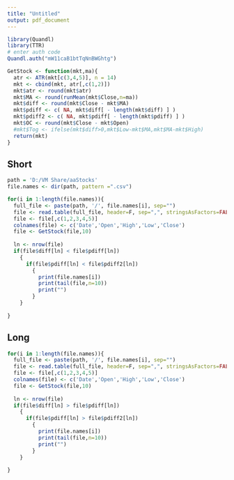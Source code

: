 ```yaml
---
title: "Untitled"
output: pdf_document
---
```



```r
library(Quandl)
library(TTR)
# enter auth code
Quandl.auth("mW11caB1btTqNnBWGhtg")

GetStock <- function(mkt,ma){
  atr <- ATR(mkt[c(3,4,5)], n = 14)
  mkt <- cbind(mkt, atr[,c(1,2)])
  mkt$atr <- round(mkt$atr)
  mkt$MA <- round(runMean(mkt$Close,n=ma))
  mkt$diff <- round(mkt$Close - mkt$MA)
  mkt$pdiff <- c( NA, mkt$diff[ - length(mkt$diff) ] )
  mkt$pdiff2 <- c( NA, mkt$pdiff[ - length(mkt$pdiff) ] )
  mkt$OC <- round(mkt$Close - mkt$Open)
  #mkt$Tog <- ifelse(mkt$diff>0,mkt$Low-mkt$MA,mkt$MA-mkt$High)
  return(mkt)
}
```

## Short 

```r
path = 'D:/VM Share/aaStocks'
file.names <- dir(path, pattern =".csv")

for(i in 1:length(file.names)){
  full_file <- paste(path, '/', file.names[i], sep="")
  file <- read.table(full_file, header=F, sep=",", stringsAsFactors=FALSE)
  file <- file[,c(1,2,3,4,5)]
  colnames(file) <- c('Date','Open','High','Low','Close')
  file <- GetStock(file,10)
  
  ln <- nrow(file)
  if(file$diff[ln] < file$pdiff[ln])
    {
      if(file$pdiff[ln] < file$pdiff2[ln])
        {
          print(file.names[i])
          print(tail(file,n=10))
          print("")
        }
    }
  
}

```

## Long
```r
for(i in 1:length(file.names)){
  full_file <- paste(path, '/', file.names[i], sep="")
  file <- read.table(full_file, header=F, sep=",", stringsAsFactors=FALSE)
  file <- file[,c(1,2,3,4,5)]
  colnames(file) <- c('Date','Open','High','Low','Close')
  file <- GetStock(file,10)
  
  ln <- nrow(file)
  if(file$diff[ln] > file$pdiff[ln])
    {
      if(file$pdiff[ln] > file$pdiff2[ln])
        {
          print(file.names[i])
          print(tail(file,n=10))
          print("")
        }
    }
  
}
```

